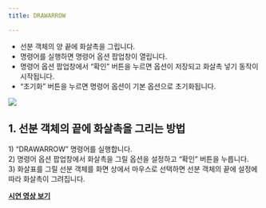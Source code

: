```yaml
---
title: DRAWARROW

---
```



[image1]: ../../../../../assets/images/geometry/drawarrow/image1.png

* 선분 객체의 양 끝에 화살촉을 그립니다.  
* 명령어를 실행하면 명령어 옵션 팝업창이 열립니다.  
* 명령어 옵션 팝업창에서 “확인” 버튼을 누르면 옵션이 저장되고 화살촉 넣기 동작이 시작됩니다.  
* “초기화” 버튼을 누르면 명령어 옵션이 기본 옵션으로 초기화됩니다.

![][image1]

## **1\. 선분 객체의 끝에 화살촉을 그리는 방법**

1\) “DRAWARROW” 명령어를 실행합니다.  
2\) 명령어 옵션 팝업창에서 화살촉을 그릴 옵션을 설정하고 “확인” 버튼을 누릅니다.  
3\) 화살표를 그릴 선분 객체를 화면 상에서 마우스로 선택하면 선분 객체의 끝에 설정에 따라 화살촉이 그려집니다.

[**<Icon name="youtube" class="emoji"/> 시연 영상 보기**](https://youtu.be/cxc8OLgXbnI) 